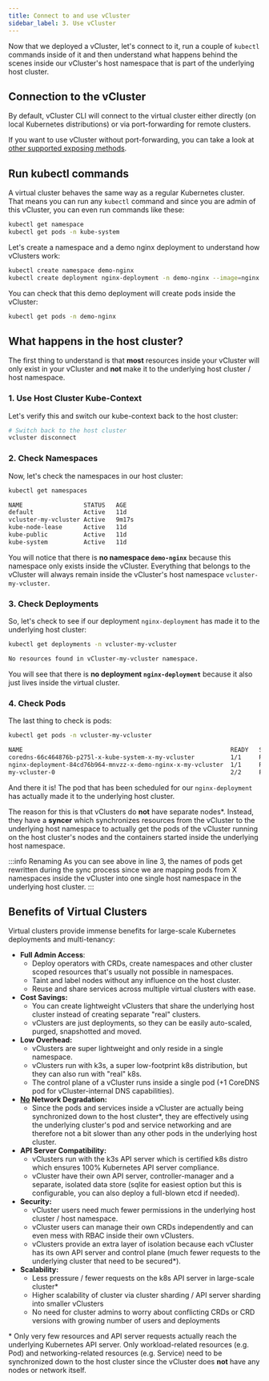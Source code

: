 ```yaml
---
title: Connect to and use vCluster
sidebar_label: 3. Use vCluster
---
```


Now that we deployed a vCluster, let's connect to it, run a couple of `kubectl` commands inside of it and then understand what happens behind the scenes inside our vCluster's host namespace that is part of the underlying host cluster.

## Connection to the vCluster

By default, vCluster CLI will connect to the virtual cluster either directly (on local Kubernetes distributions) or via port-forwarding for remote clusters.

If you want to use vCluster without port-forwarding, you can take a look at [other supported exposing methods](../operator/external-access.mdx).

## Run kubectl commands

A virtual cluster behaves the same way as a regular Kubernetes cluster. That means you can run any `kubectl` command and since you are admin of this vCluster, you can even run commands like these:
```bash
kubectl get namespace
kubectl get pods -n kube-system
```

Let's create a namespace and a demo nginx deployment to understand how vClusters work:
```bash
kubectl create namespace demo-nginx
kubectl create deployment nginx-deployment -n demo-nginx --image=nginx
```

You can check that this demo deployment will create pods inside the vCluster:
```bash
kubectl get pods -n demo-nginx
```

## What happens in the host cluster?
The first thing to understand is that **most** resources inside your vCluster will only exist in your vCluster and **not** make it to the underlying host cluster / host namespace.

### 1. Use Host Cluster Kube-Context
Let's verify this and switch our kube-context back to the host cluster:
```bash
# Switch back to the host cluster
vcluster disconnect
```

### 2. Check Namespaces
Now, let's check the namespaces in our host cluster:
```bash
kubectl get namespaces
```
```bash {3}
NAME                 STATUS   AGE
default              Active   11d
vcluster-my-vcluster Active   9m17s
kube-node-lease      Active   11d
kube-public          Active   11d
kube-system          Active   11d
```
You will notice that there is **no namespace `demo-nginx`** because this namespace only exists inside the vCluster. Everything that belongs to the vCluster will always remain inside the vCluster's host namespace `vcluster-my-vcluster`.

### 3. Check Deployments
So, let's check to see if our deployment `nginx-deployment` has made it to the underlying host cluster:
```bash
kubectl get deployments -n vcluster-my-vcluster
```
```bash
No resources found in vCluster-my-vcluster namespace.
```

You will see that there is **no deployment `nginx-deployment`** because it also just lives inside the virtual cluster.

### 4. Check Pods
The last thing to check is pods:
```bash
kubectl get pods -n vcluster-my-vcluster
```

```bash {3}
NAME                                                          READY   STATUS    RESTARTS   AGE
coredns-66c464876b-p275l-x-kube-system-x-my-vcluster          1/1     Running   0          14m
nginx-deployment-84cd76b964-mnvzz-x-demo-nginx-x-my-vcluster  1/1     Running   0          10m
my-vcluster-0                                                 2/2     Running   0          14m
```

And there it is! The pod that has been scheduled for our `nginx-deployment` has actually made it to the underlying host cluster.

The reason for this is that vClusters do **not** have separate nodes\*. Instead, they have a **syncer** which synchronizes resources from the vCluster to the underlying host namespace to actually get the pods of the vCluster running on the host cluster's nodes and the containers started inside the underlying host namespace.

:::info Renaming
As you can see above in line 3, the names of pods get rewritten during the sync process since we are mapping pods from X namespaces inside the vCluster into one single host namespace in the underlying host cluster.
:::

## Benefits of Virtual Clusters
Virtual clusters provide immense benefits for large-scale Kubernetes deployments and multi-tenancy:
- **Full Admin Access**:
    - Deploy operators with CRDs, create namespaces and other cluster scoped resources that's usually not possible in namespaces.
    - Taint and label nodes without any influence on the host cluster.
    - Reuse and share services across multiple virtual clusters with ease.
- **Cost Savings:**
    - You can create lightweight vClusters that share the underlying host cluster instead of creating separate "real" clusters.
    - vClusters are just deployments, so they can be easily auto-scaled, purged, snapshotted and moved.
- **Low Overhead:**
    - vClusters are super lightweight and only reside in a single namespace.
    - vClusters run with k3s, a super low-footprint k8s distribution, but they can also run with "real" k8s.
    - The control plane of a vCluster runs inside a single pod (+1 CoreDNS pod for vCluster-internal DNS capabilities).
- **<u>No</u> Network Degradation:**
    - Since the pods and services inside a vCluster are actually being synchronized down to the host cluster\*, they are effectively using the underlying cluster's pod and service networking and are therefore not a bit slower than any other pods in the underlying host cluster.
- **API Server Compatibility:**
    - vClusters run with the k3s API server which is certified k8s distro which ensures 100% Kubernetes API server compliance.
    - vCluster have their own API server, controller-manager and a separate, isolated data store (sqlite for easiest option but this is configurable, you can also deploy a full-blown etcd if needed).
- **Security:**
    - vCluster users need much fewer permissions in the underlying host cluster / host namespace.
    - vCluster users can manage their own CRDs independently and can even mess with RBAC inside their own vClusters.
    - vClusters provide an extra layer of isolation because each vCluster has its own API server and control plane (much fewer requests to the underlying cluster that need to be secured\*).
- **Scalability:**
    - Less pressure / fewer requests on the k8s API server in large-scale cluster\*
    - Higher scalability of cluster via cluster sharding / API server sharding into smaller vClusters
    - No need for cluster admins to worry about conflicting CRDs or CRD versions with growing number of users and deployments

\* Only very few resources and API server requests actually reach the underlying Kubernetes API server. Only workload-related resources (e.g. Pod) and networking-related resources (e.g. Service) need to be synchronized down to the host cluster since the vCluster does **not** have any nodes or network itself.
